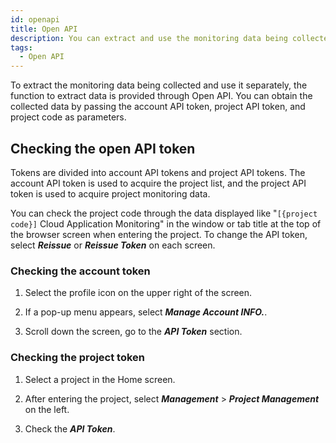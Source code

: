 ```yaml
---
id: openapi
title: Open API
description: You can extract and use the monitoring data being collected through the Open API.
tags:
  - Open API
---
```


To extract the monitoring data being collected and use it separately, the function to extract data is provided through Open API. You can obtain the collected data by passing the account API token, project API token, and project code as parameters.

## Checking the open API token

Tokens are divided into account API tokens and project API tokens. The account API token is used to acquire the project list, and the project API token is used to acquire project monitoring data.

You can check the project code through the data displayed like "`[{project code}]` Cloud Application Monitoring" in the window or tab title at the top of the browser screen when entering the project. To change the API token, select **_Reissue_** or **_Reissue Token_** on each screen.

### Checking the account token

1.  Select the profile icon on the upper right of the screen.

2.  If a pop-up menu appears, select **_Manage Account INFO._**.

3.  Scroll down the screen, go to the **_API Token_** section.

### Checking the project token

1.  Select a project in the Home screen. 

2.  After entering the project, select **_Management_** > **_Project Management_** on the left.

3.  Check the **_API Token_**.
